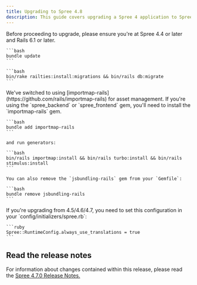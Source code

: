 ```yaml
---
title: Upgrading to Spree 4.8
description: This guide covers upgrading a Spree 4 application to Spree 4.8.
---
```


<Info>
  Before proceeding to upgrade, please ensure you're at Spree 4.4 or later and Rails 6.1 or later.
</Info>

<AccordionGroup>
  <Accordion title="1. Update gems">

    ```bash
    bundle update
    ```
  </Accordion>

  <Accordion title="2. Install and run missing migrations">

    ```bash
    bin/rake railties:install:migrations && bin/rails db:migrate
    ```
  </Accordion>

  <Accordion title="3. (Optional) Install importmap-rails gem">
    We've switched to using [importmap-rails](https://github.com/rails/importmap-rails) for asset management. If you're using the `spree_backend` or `spree_frontend` gem, you'll need to install the `importmap-rails` gem.

    ```bash
    bundle add importmap-rails
    ```

    and run generators:

    ```bash
    bin/rails importmap:install && bin/rails turbo:install && bin/rails stimulus:install
    ```

    You can also remove the `jsbundling-rails` gem from your `Gemfile`:

    ```bash
    bundle remove jsbundling-rails
    ```
  </Accordion>

  <Accordion title="3. (Optional) Apply fix when upgrading from 4.5/4.6/4.7">
    If you're upgrading from 4.5/4.6/4.7, you need to set this configuration in your `config/initializers/spree.rb`:

    ```ruby
    Spree::RuntimeConfig.always_use_translations = true
    ```
  </Accordion>
</AccordionGroup>

## Read the release notes

For information about changes contained within this release, please read the [Spree 4.7.0 Release Notes.](https://github.com/spree/spree/releases/tag/v4.7.0)
